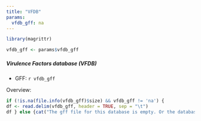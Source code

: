 ```yaml
---
title: "VFDB"
params:
  vfdb_gff: na
---
```

```r
library(magrittr)

vfdb_gff <- params$vfdb_gff
```

##### Virulence Factors database (VFDB)

* GFF: ``r vfdb_gff``

Overview:

```r
if (!is.na(file.info(vfdb_gff)$size) && vfdb_gff != 'na') {
df <- read.delim(vfdb_gff, header = TRUE, sep = "\t")
df } else {cat("The gff file for this database is empty. Or the database was not used, or no element were found!")}
```